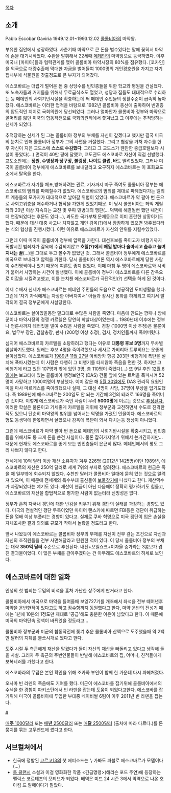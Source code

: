 

[[목차]]

== 소개 ==
Pablo Escobar Gaviria 1949.12.01~1993.12.02 
[[콜롬비아]]의 마약왕.

부유한 집안에서 성장하였다. 사춘기때 마약으로 큰 돈을 벌수있다는 말에 꽃혀서 마약에 손을 대기시작했다. 수완을 발휘해서 22세때 [[메데인]]의 마약왕으로 등극하였다.  이후 미국내 [마피아]들과 협력관계를 맺어 콜롬비아 마약시장의 80%를 점유했다. [코카인]을 외국으로 대량수출해 막대한 자금을 벌어들여 1000명의 개인경호원을 가지고 자기 집내부에 식물원을 갖출정도로 큰 부자가 되어갔다. 

에스코바르는 더럽게 벌어온 돈 중 상당수를 빈민층들을 위한 학교와 병원을 건설했다. 또 노숙자들과 거지들을 위해서 무료급식소도 열었고, 성당과 집들도 대대적으로 수리하는 등 메데인의 사회기반시설을 확충하는데 써 메데인 주민들의 생활수준이 급속히 높아졌다. 에스코바르는 이러한 업적을 바탕으로 1982년 콜롬비아 총선에 출마하여 빈민층의 압도적인 지지로 국회의원에 당선되었다. 그러나 얼마안가 콜롬비아 정부와 마약으로 골머리를 앓던 미국의 합동작전으로 국회의원직에서 쫓겨났고 그 이후에는 추적당하는 신세가 되었다. 

추적당하는 신세가 된 그는 콜롬비아 정부의 부채를 자신이 갚겠다고 했지만 결국 미국의 눈치로 인해 콜롬비아 정부가 그의 사면을 거절했다. 그리고 협상을 거쳐 자수를 한 후 자신이 지은 교도소에 '''스스로 수감했다'''. 그리고 그 교도소가 웬만한 중급호텔보다 시설이 좋았다(...) 면적이 40만 평에 달했고, 교도관도 에스코바로 자신이 직접 선발했다. 교도소안에는 '''정원, 수영장과 당구장, 볼링장, 나이트 클럽, 바'''도 딸려있었다.  그러나 미국이 콜롬비아 정부에게 에스코바르를 보내달라고 요구하자 에스코바르는 이 호화교도소에서 탈옥을 한다. 

에스코바르가 자기를 체포,방해하려는 관료, 기자까지 마구 죽여도 콜롬비아 정부는 에스코바르의 범죄를 파헤칠수가 없었다. 에스코바르의 범죄를 제대로 파헤쳤다가는 엘리트 계층들의 모가지가 대대적으로 날아갈 위험이 있었다. 에스코바르가 약 팔아 번 돈으로 사회고위층을 매수하거나 협작을 가한게 있었기때문. 이 당시 콜롬비아는 좌익 게릴라와 20년 이상 지속되는 교전 및 우파 민병대의 깽판(... 덕택에 해결될뻔 했던 내전이 더 연장되었다는 후문도 있다...), 과도한 국가부채 문제등으로 이미 혼란한 상황이기도했다. 때문에 대신 대충 사고나 치지않고 개인 감옥(?)에서 잠잠하게 있으면 봐주겠다라는 식의 협상을 진행시켰다. 이런 이유로 에스코바르가 자신의 안위를 지킬수있었다. 

그런데 이때 미국이 콜롬비아 정부에 압력을 가한다. 대선후보를 죽이고자 비행기까지 폭발시킨 범죄자가 감옥에 수감되지않고 '''호텔(?)에서 매일 밤마다 술마시고 춤추고 놀며 지내는 꼴'''(...)을 그대로 두고 볼수가 없었던 것. 그래서 콜롬비아 정부에게 에스코바르를 미국으로 보내라고 압력을 가한다. 당시 콜롬비아 여론 역시 에스코바르에게 당한 사람이 수천명씩이나 있기 때문에 여론도 좋지 않았다.  이때 마침 두 명이 에스코바르와 시비가 붙어서 사망하는 사건이 발생했다. 이에 콜롬비아 정부가 에스코바르를 다른 감옥으로 이감을 시킬려고했고, 이를 눈치챈 에스코바르가 극단적인(?) 선택을 하게 된 것이다. 

이제 수배자 신세가 에스코바르는 메데인 주민들의 도움으로 성공적인 도피생활을 했다. 그런데 '자기 자식에게는 자상한 아버지여서' 아들과 장시간 통화를 하게되고 여기서 발각되어 결국 정부군에게 사살당한다.

에스코바르는 살아있을동안 말그대로 수많은 사람을 죽였다. 마음에 안드는 깡패나 방해꾼이나 마약시장의 경쟁 카르텔은 당연히 학살대상이었는데... 1980년대 이후에는 정부나 언론사까지 테러짓을 벌여 수많은 사람을 죽였다. 경찰 (1000명 이상 추정)은 물론이요, 법무부 장관, 검찰총장, 판사 (200명 이상 추정), 검사, 정치인들까지 죽여버렸다.

심지어 에스코바르의 카르텔을 소탕하려고 했다는 이유로 '''대통령 후보 3명'''까지 무차별 암살하기도했다. 원래는 후보 4명을 죽이려했으나 세사르 가비리아 트루히요는 운좋게 살아남았다.  에스코바르가 [[1989년]] [[11월 27일]] 아비앙카 항공 203편 비행기에 폭탄을 설치해 폭파시켰는데 이 사람은 다행히 그 비행기를 타지않아 죽음을 면한 것. 하지만 그 비행기에 타고 있던 107명과 밖에 있던 3명, 총 110명이 죽었다(...)  또 9일 후인 [[12월 6일]]에는 보고타에 있는 콜롬비아 행정보안국 (DAS) 건물 앞에 있는 트럭을 폭파시켜 52명이 사망하고 1000여명이 부상했다. 이미 같은 해 [[5월 30일]]에도  DAS 관리직 요원인 미겔 마사 마르케스를 죽이려했으나 실패, 그 대신 4명이 사망, 37명이 부상을 입기도했다. 즉 1989년에 에스코바르는 200일도 안 되는 기간에 3건의 테러로 166명을 죽여버린 것이다. 이렇게 에스코바르가 죽인 사람이 무려 '''5000명'''에 이르는 것으로 [http://www.voxxi.com/pablo-escobar-tv-series/ 추정된다.] 이러한 학살은 물론이고 기세좋게 카르텔을 지휘해 정부군과 교전하면서 수도로 진격한 적도 있으니 단순히 마약왕의 범위를 넘어서는 악명을 가졌던 인물이다. 에스코바르의 형도 동생덕에 한몫하면서 살았으나 감옥에 폭탄이 와서 다치는등 정상이 아니었다. 

그런데 에스코바르가 마약 팔아 번 돈으로 메데인의 사회기반시설을 확충시키고, 빈민층들을 위해서도 통 크게 돈을 쓴건 사실이다.  물론 잡혀가지않기 위해서 쓴거긴하지만... 때문에 현재도 에스코바르를 좋게 보는 빈민층들이 은근히 많다. 메데인에서의 평도 그리 나쁘지 않다고 한다.

전세계에 10억 달러 이상 재산 소유자가 겨우 226명 (2012년 1425명)이던 1989년, 에스코바르의 재산은 250억 달러로 세계 7위의 부자로 알려졌다. 에스코바르의 현금은 죽을 때 일부밖에 회수되지 않았다. 수천만 달러가 콜롬비아 일대에 묻혀 있는 것으로 알려져 있으며, 이 때문에 전세계의 특수부대 출신들이 [[보물찾기]]에 나섰다고 한다. 재산액수가 과장되었다는 얘기도 있다. 재산이 현금이 아닌 다음에야 정확히 평가하기도 힘들고, 에스코바르의 재산을 합법적으로 평가한 사람이 없는터라 신빙성은 없다. 

정부가 흔히 자국내 갱단에 대한 반감을 키우기 위해 갱단의 실태를 과장하는 경향도 있다. 미국의 전설적인 갱단 두목이었던 마이어 랜스키에 따르면 FBI등은 갱단이 취급하는 돈을 열배 이상 부풀리는 경향이 있다고. 실제로 쿠바 혁명으로 미국 갱단이 입은 손실을 자체조사한 결과 의외로 규모가 작아서 놀랐을 정도라고 한다. 

앞서 나왔듯이 에스코바르는 콜롬비아 정부의 부채를 자신이 전부 갚는 조건으로 자신과 자신의 조직원들을 전부 사면해달라고 탄원한 적이 있다. 이 당시 콜롬비아 정부의 부채는 대략 '''350억 달러''' 수준으로 추산된다. 내전+오일쇼크+이자율 증가라는 3콤보가 겹친 결과물이었다. 이 많은 부채를 갚아주겠다는 건 아무래도 에스코바르의 허세로 보인다.

== 에스코바르에 대한 일화 ==

인생의 첫 범죄는 무덤의 비석을 훔쳐 가난한 상주에게 판거라고 한다.

콜롬비아에서 미국으로 마약을 들여올때 보잉727기를 개조해서 좌석을 전부 떼어낸후 마약을 운반한적이 있다고도 하고 잠수함까지 동원했다고 한다, 마약 운반의 전성기 때에는 1년에 10분의 1정도만 제대로 '공급'해도 충분한 이윤이 남았다고 한다. 이 때문에 미국의 마약단속 정책이 바뀌었을 정도라고...

콜롬비아 정부군과 미군의 합동작전에 쫒겨 추운 콜롬비아 산맥으로 도주했을때 약 2백만 달러의 지폐를 불쏘시개로 썼다고 한다.

도주 시절 두 측근에게 재산을 맡겼다가 둘이 자신의 재산을 빼돌리고 있다고 생각해 둘을 사살. 그러자 두 측근의 주변인물들이 반발해 에스코바로의 집, 어머니, 친척들에게 보복테러를 가했다고 한다.

에스코바라의 무덤은 본인 확인을 위해 조카와 부인이 함께 한 가운데 다시 파헤쳐졌다.

오사마 빈 라덴의 죽음에도 기여를 했다. 미군이 에스코바를 잡기위해 콜롬비아에서의 수색을 한 경험이 파키스탄에서 빈 라덴을 잡는데 도움이 되었다고한다. 에스코바를 잡기위해 미국이 콜롬비아에 투입한 부대중 네이비씰 6팀이 이후 2011년 빈 라덴을 잡는다.


[http://news.hankooki.com/lpage/people/200905/h2009050603022484800.htm #] 

[http://www.barnesandnoble.com/w/accountants-story-roberto-escobar/1100297790?ean=9780446178921&itm=1&usri=9780446178921 매'''주''' 1000달러] 또는 [http://news.hankooki.com/lpage/people/200905/h2009050603022484800.htm 매'''년''' 2500달러] 또는 [http://www.askmen.com/entertainment/special_feature_400/409_pablo-escobar-5-things-you-didnt-know.html 매'''달''' 2500달러] (출처에 따라 다르다.)를 돈뭉치를 묶는 고무밴드에 썼다고 한다. 

== 서브컬쳐에서 ==
* 한국에 정발된 [[고르고13]]의 첫 에피소드는 누가봐도 파블로 에스코바르가 모델이다(...)
* [[톰 클랜시]] 소설과 이걸 영화화한 작품 <긴급명령>(해리슨 포드 주연)에 등장하는 펠릭스 코르테즈의 모티브가 되었다. 배역은 미드 24 시즌 3에서 악역으로 나온 호아킴 드 알메이다가 맡았다.
